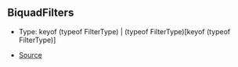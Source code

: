 ## BiquadFilters

- Type: keyof (typeof FilterType) \| (typeof FilterType)\[keyof (typeof FilterType)]

- [Source](https://github.com/Androz2091/discord-player/blob/074396c/packages/equalizer/src/biquad/Coefficients.ts#L14)